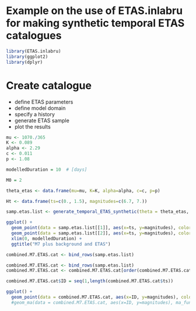 # Example on the use of ETAS.inlabru for making synthetic temporal ETAS catalogues

```r
library(ETAS.inlabru)
library(ggplot2)
library(dplyr)
```
# Create catalogue

- define ETAS parameters
- define model domain
- specify a history
- generate ETAS sample
- plot the results

```r
mu <- 1070./365
K <- 0.089
alpha <- 2.29
c <- 0.011
p <- 1.08

modelledDuration = 10  # [days]

M0 = 2

theta_etas <- data.frame(mu=mu, K=K, alpha=alpha, c=c, p=p)

Ht <- data.frame(ts=c(0., 1.5), magnitudes=c(6.7, 7.))

samp.etas.list <- generate_temporal_ETAS_synthetic(theta = theta_etas, beta.p = log(10), M0 = M0, T1 = 0, T2 = modelledDuration, Ht=Ht)

ggplot() + 
  geom_point(data = samp.etas.list[[1]], aes(x=ts, y=magnitudes), color='red') + 
  geom_point(data = samp.etas.list[[2]], aes(x=ts, y=magnitudes), color='green') + 
  xlim(0, modelledDuration) +
  ggtitle("M7 plus background and ETAS")

combined.M7.ETAS.cat <- bind_rows(samp.etas.list)

combined.M7.ETAS.cat <- bind_rows(samp.etas.list)
combined.M7.ETAS.cat <- combined.M7.ETAS.cat[order(combined.M7.ETAS.cat$ts),]

combined.M7.ETAS.cat$ID = seq(1,length(combined.M7.ETAS.cat$ts))

ggplot() + 
  geom_point(data = combined.M7.ETAS.cat, aes(x=ID, y=magnitudes), color='red') #+ 
  #geom_ma(data = combined.M7.ETAS.cat, aes(x=ID, y=magnitudes), ma_fun = SMA, n = 10)
```


